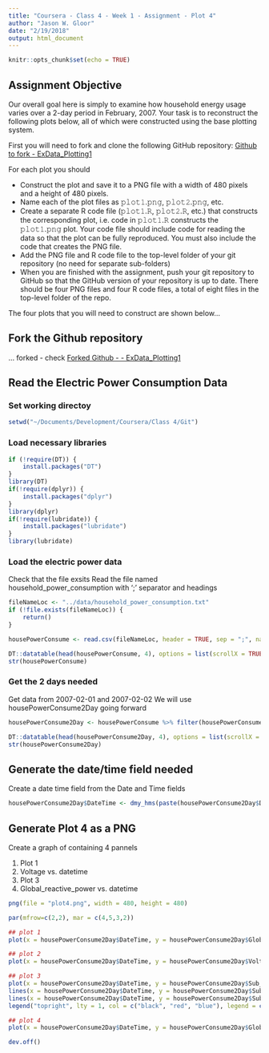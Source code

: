 ```yaml
---
title: "Coursera - Class 4 - Week 1 - Assignment - Plot 4"
author: "Jason W. Gloor"
date: "2/19/2018"
output: html_document
---
```


```r
knitr::opts_chunk$set(echo = TRUE)
```

## Assignment Objective

Our overall goal here is simply to examine how household energy usage varies over a 2-day period in February, 2007. Your task is to reconstruct the following plots below, all of which were constructed using the base plotting system.

First you will need to fork and clone the following GitHub repository: [Github to fork - ExData_Plotting1](https://github.com/rdpeng/ExData_Plotting1)

For each plot you should

* Construct the plot and save it to a PNG file with a width of 480 pixels and a height of 480 pixels.
* Name each of the plot files as 𝚙𝚕𝚘𝚝𝟷.𝚙𝚗𝚐, 𝚙𝚕𝚘𝚝𝟸.𝚙𝚗𝚐, etc.
* Create a separate R code file (𝚙𝚕𝚘𝚝𝟷.𝚁, 𝚙𝚕𝚘𝚝𝟸.𝚁, etc.) that constructs the corresponding plot, i.e. code in 𝚙𝚕𝚘𝚝𝟷.𝚁 constructs the 𝚙𝚕𝚘𝚝𝟷.𝚙𝚗𝚐 plot. Your code file should include code for reading the data so that the plot can be fully reproduced. You must also include the code that creates the PNG file.
* Add the PNG file and R code file to the top-level folder of your git repository (no need for separate sub-folders)
* When you are finished with the assignment, push your git repository to GitHub so that the GitHub version of your repository is up to date. There should be four PNG files and four R code files, a total of eight files in the top-level folder of the repo.

The four plots that you will need to construct are shown below...

## Fork the Github repository

... forked - check
[Forked Github - - ExData_Plotting1](https://github.com/jacksonsox/ExData_Plotting1)

## Read the Electric Power Consumption Data

### Set working directoy
```r
setwd("~/Documents/Development/Coursera/Class 4/Git")
```

### Load necessary libraries
```r
if (!require(DT)) {
    install.packages("DT")
}
library(DT)
if(!require(dplyr)) {
    install.packages("dplyr")
}
library(dplyr)
if(!require(lubridate)) {
    install.packages("lubridate")
}
library(lubridate)
```

### Load the electric power data
Check that the file exsits
Read the file named household_power_consumption with ';' separator and headings
```r
fileNameLoc <- "../data/household_power_consumption.txt"
if (!file.exists(fileNameLoc)) {
    return()
}

housePowerConsume <- read.csv(fileNameLoc, header = TRUE, sep = ";", na.strings = "?")
```

```r
DT::datatable(head(housePowerConsume, 4), options = list(scrollX = TRUE))
str(housePowerConsume)
```

### Get the 2 days needed
Get data from 2007-02-01 and 2007-02-02
We will use housePowerConsume2Day going forward
```r
housePowerConsume2Day <- housePowerConsume %>% filter(housePowerConsume$Date == "1/2/2007" | housePowerConsume$Date == "2/2/2007")

DT::datatable(head(housePowerConsume2Day, 4), options = list(scrollX = TRUE))
str(housePowerConsume2Day)
```

## Generate the date/time field needed
Create a date time field from the Date and Time fields
```r
housePowerConsume2Day$DateTime <- dmy_hms(paste(housePowerConsume2Day$Date, housePowerConsume2Day$Time))
```

## Generate Plot 4 as a PNG
Create a graph of containing 4 pannels

1. Plot 1
2. Voltage vs. datetime
3. Plot 3
4. Global_reactive_power vs. datetime

```r
png(file = "plot4.png", width = 480, height = 480)

par(mfrow=c(2,2), mar = c(4,5,3,2))

## plot 1
plot(x = housePowerConsume2Day$DateTime, y = housePowerConsume2Day$Global_active_power, type = "line", xlab = "", ylab = "Global Active Power")

## plot 2
plot(x = housePowerConsume2Day$DateTime, y = housePowerConsume2Day$Voltage, type = "line", xlab = "datetime", ylab = "Voltage")

## plot 3
plot(x = housePowerConsume2Day$DateTime, y = housePowerConsume2Day$Sub_metering_1, type = "line", xlab = "", ylab = "Energy sub metering", col = "black")
lines(x = housePowerConsume2Day$DateTime, y = housePowerConsume2Day$Sub_metering_2, type = "line", col = "red")
lines(x = housePowerConsume2Day$DateTime, y = housePowerConsume2Day$Sub_metering_3, type = "line", col = "blue")
legend("topright", lty = 1, col = c("black", "red", "blue"), legend = c("Sub_metering_1", "Sub_metering_2", "Sub_metering_3"), type, bty = "n")

## plot 4
plot(x = housePowerConsume2Day$DateTime, y = housePowerConsume2Day$Global_reactive_power, type = "line", xlab = "datetime", ylab = "Global_reactive_power")

dev.off()
```
